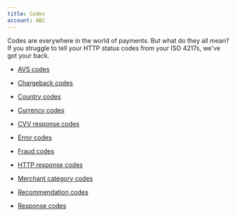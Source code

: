 ```yaml
---
title: Codes
account: ABC
---
```


Codes are everywhere in the world of payments. But what do they all mean? If you struggle to tell your HTTP status codes from your ISO 4217s, we've got your back.

- [AVS codes](/resources/codes/avs-codes)

- [Chargeback codes](/resources/codes/chargeback-codes)

- [Country codes](/resources/codes/country-codes)

- [Currency codes](/resources/codes/currency-codes)

- [CVV response codes](/resources/codes/cvv-response-codes)

- [Error codes](/resources/codes/error-codes)

- [Fraud codes](/resources/codes/fraud-codes)

- [HTTP response codes](/resources/codes/http-response-codes)

- [Merchant category codes](/resources/codes/merchant-category-codes)

- [Recommendation codes](/resources/codes/recommendation-codes)

- [Response codes](/resources/codes/response-codes)
